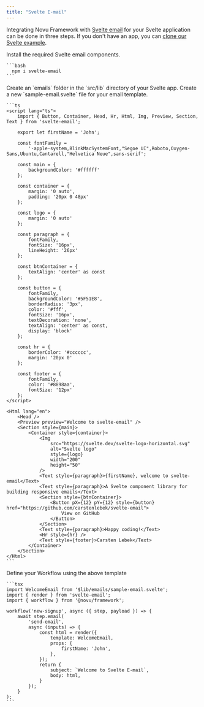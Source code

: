```yaml
---
title: "Svelte E-mail"
---
```


Integrating Novu Framework with [Svelte email](https://react.email/) for your Svelte application can be done in three steps. If you don't have an app, you can [clone our Svelte example](https://github.com/novuhq/novu-svelte-email).

<Steps>
  <Step title="Install Svelte email components">
    Install the required Svelte email components.

    ```bash
      npm i svelte-email
    ```
  </Step>
  <Step title="Create email templates folder">
    Create an `emails` folder in the `src/lib` directory of your Svelte app.
  </Step>
  <Step title="Write your email">
    Create a new `sample-email.svelte` file for your email template.

    ```ts
    <script lang="ts">
        import { Button, Container, Head, Hr, Html, Img, Preview, Section, Text } from 'svelte-email';

        export let firstName = 'John';

        const fontFamily =
            '-apple-system,BlinkMacSystemFont,"Segoe UI",Roboto,Oxygen-Sans,Ubuntu,Cantarell,"Helvetica Neue",sans-serif';

        const main = {
            backgroundColor: '#ffffff'
        };

        const container = {
            margin: '0 auto',
            padding: '20px 0 48px'
        };

        const logo = {
            margin: '0 auto'
        };

        const paragraph = {
            fontFamily,
            fontSize: '16px',
            lineHeight: '26px'
        };

        const btnContainer = {
            textAlign: 'center' as const
        };

        const button = {
            fontFamily,
            backgroundColor: '#5F51E8',
            borderRadius: '3px',
            color: '#fff',
            fontSize: '16px',
            textDecoration: 'none',
            textAlign: 'center' as const,
            display: 'block'
        };

        const hr = {
            borderColor: '#cccccc',
            margin: '20px 0'
        };

        const footer = {
            fontFamily,
            color: '#8898aa',
            fontSize: '12px'
        };
    </script>

    <Html lang="en">
        <Head />
        <Preview preview="Welcome to svelte-email" />
        <Section style={main}>
            <Container style={container}>
                <Img
                    src="https://svelte.dev/svelte-logo-horizontal.svg"
                    alt="Svelte logo"
                    style={logo}
                    width="200"
                    height="50"
                />
                <Text style={paragraph}>{firstName}, welcome to svelte-email</Text>
                <Text style={paragraph}>A Svelte component library for building responsive emails</Text>
                <Section style={btnContainer}>
                    <Button pX={12} pY={12} style={button} href="https://github.com/carstenlebek/svelte-email">
                        View on GitHub
                    </Button>
                </Section>
                <Text style={paragraph}>Happy coding!</Text>
                <Hr style={hr} />
                <Text style={footer}>Carsten Lebek</Text>
            </Container>
        </Section>
    </Html>
    ```
  </Step>
  <Step title="Write your workflow">
    Define your Workflow using the above template

    ```tsx
    import WelcomeEmail from '$lib/emails/sample-email.svelte';
    import { render } from 'svelte-email';
    import { workflow } from '@novu/framework';

    workflow('new-signup', async ({ step, payload }) => {
        await step.email(
            'send-email',
            async (inputs) => {
                const html = render({
                    template: WelcomeEmail,
                    props: {
                        firstName: 'John',
                    },
                });
                return {
                    subject: `Welcome to Svelte E-mail`,
                    body: html,
                }
            });
        }
    );
    ```
  </Step>
</Steps>
